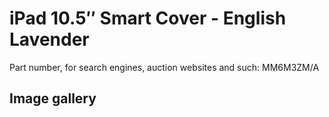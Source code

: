 
# iPad 10.5″ Smart Cover - English Lavender

Part number, for search engines, auction websites and such: MM6M3ZM/A

## Image gallery

<div style={{ width: '100%', maxWidth: '768px' }}>
<GalleryComponent
    images={[
      {
        original: "/everysource/MM6M3.webp",
        thumbnail: "/everypreview/MM6M3.webp",
      }
    ]}
  />
</div>